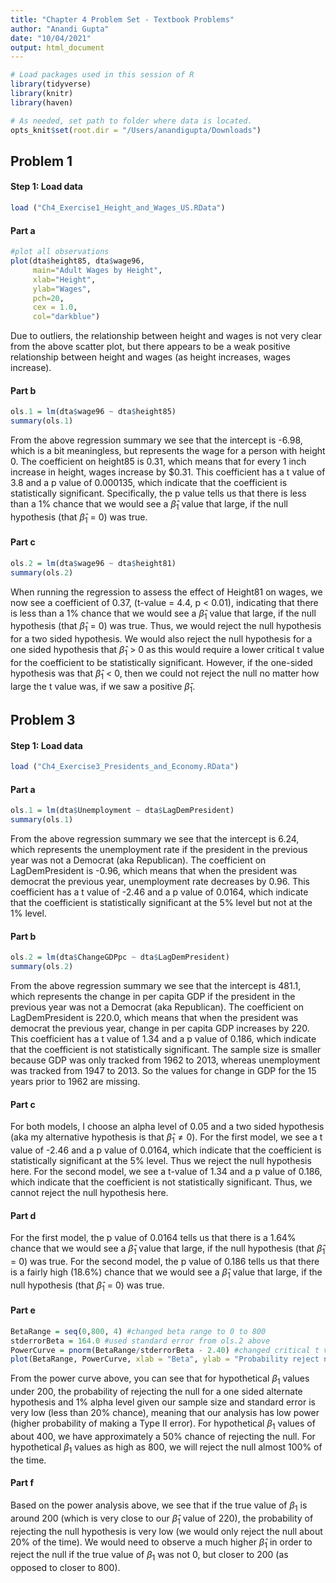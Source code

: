 ```yaml
---
title: "Chapter 4 Problem Set - Textbook Problems"
author: "Anandi Gupta"
date: "10/04/2021"
output: html_document
---
```


```r
# Load packages used in this session of R
library(tidyverse)
library(knitr)
library(haven)

# As needed, set path to folder where data is located.
opts_knit$set(root.dir = "/Users/anandigupta/Downloads")
```


## Problem 1

#### Step 1: Load data

```r
load ("Ch4_Exercise1_Height_and_Wages_US.RData")
```


#### Part a

```r
#plot all observations
plot(dta$height85, dta$wage96,
     main="Adult Wages by Height", 
     xlab="Height", 
     ylab="Wages",
     pch=20,
     cex = 1.0,
     col="darkblue")

```


Due to outliers, the relationship between height and wages is not very clear from the above scatter plot, but there appears to be a weak positive relationship between height and wages (as height increases, wages increase).

#### Part b 

```r
ols.1 = lm(dta$wage96 ~ dta$height85)
summary(ols.1)
```


From the above regression summary we see that the intercept is -6.98, which is a bit meaningless, but represents the wage for a person with height 0. The coefficient on height85 is 0.31, which means that for every 1 inch increase in height, wages increase by $0.31. This coefficient has a t value of 3.8 and a p value of 0.000135, which indicate that the coefficient is statistically significant. Specifically, the p value tells us that there is less than a 1% chance that we would see a $\hat\beta_{1}$ value that large, if the null hypothesis (that $\hat\beta_{1}$ = 0) was true.

#### Part c

```r
ols.2 = lm(dta$wage96 ~ dta$height81)
summary(ols.2)
```


When running the regression to assess the effect of Height81 on wages, we now see a coefficient of 0.37, (t-value = 4.4, p < 0.01), indicating that there is less than a 1% chance that we would see a $\hat\beta_{1}$ value that large, if the null hypothesis (that $\hat\beta_{1}$ = 0) was true. Thus, we would reject the null hypothesis for a two sided hypothesis. We would also reject the null hypothesis for a one sided hypothesis that $\hat\beta_{1}$ > 0 as this would require a lower critical t value for the coefficient to be statistically significant. However, if the one-sided hypothesis was that $\hat\beta_{1}$ < 0, then we could not reject the null no matter how large the t value was, if we saw a positive $\hat\beta_{1}$. 


## Problem 3

#### Step 1: Load data

```r
load ("Ch4_Exercise3_Presidents_and_Economy.RData")
```


#### Part a 

```r
ols.1 = lm(dta$Unemployment ~ dta$LagDemPresident)
summary(ols.1)
```

From the above regression summary we see that the intercept is 6.24, which  represents the unemployment rate if the president in the previous year was not a Democrat (aka Republican). The coefficient on LagDemPresident is -0.96, which means that when the president was democrat the previous year, unemployment rate decreases by 0.96. This coefficient has a t value of -2.46 and a p value of 0.0164, which indicate that the coefficient is statistically significant at the 5% level but not at the 1% level. 


#### Part b


```r
ols.2 = lm(dta$ChangeGDPpc ~ dta$LagDemPresident)
summary(ols.2)
```

From the above regression summary we see that the intercept is 481.1, which  represents the change in per capita GDP if the president in the previous year was not a Democrat (aka Republican). The coefficient on LagDemPresident is 220.0, which means that when the president was democrat the previous year, change in per capita GDP increases by 220. This coefficient has a t value of 1.34 and a p value of 0.186, which indicate that the coefficient is not statistically significant. The sample size is smaller because GDP was only tracked from 1962 to 2013, whereas unemployment was tracked from 1947 to 2013. So the values for change in GDP for the 15 years prior to 1962 are missing. 



#### Part c 

For both models, I choose an alpha level of 0.05 and a two sided hypothesis (aka my alternative hypothesis is that $\hat\beta_{1} \neq 0$). For the first model, we see a t value of -2.46 and a p value of 0.0164, which indicate that the coefficient is statistically significant at the 5% level. Thus we reject the null hypothesis here. For the second model, we see a t-value of 1.34 and a p value of 0.186, which indicate that the coefficient is not statistically significant. Thus, we cannot reject the null hypothesis here. 


#### Part d

For the first model, the p value of 0.0164 tells us that there is a 1.64% chance that we would see a $\hat\beta_{1}$ value that large, if the null hypothesis (that $\hat\beta_{1}$ = 0) was true. For the second model, the p value of 0.186 tells us that there is a fairly high (18.6%) chance that we would see a $\hat\beta_{1}$ value that large, if the null hypothesis (that $\hat\beta_{1}$ = 0) was true.


#### Part e

```r
BetaRange = seq(0,800, 4) #changed beta range to 0 to 800
stderrorBeta = 164.0 #used standard error from ols.2 above
PowerCurve = pnorm(BetaRange/stderrorBeta - 2.40) #changed critical t value based on degrees of freedom (50) from 2.32 to 2.40
plot(BetaRange, PowerCurve, xlab = "Beta", ylab = "Probability reject null", type = "l")
```

From the power curve above, you can see that for hypothetical $\beta_{1}$ values under 200, the probability of rejecting the null for a one sided alternate hypothesis and 1% alpha level given our sample size and standard error is very low (less than 20% chance), meaning that our analysis has low power (higher probability of making a Type II error). For hypothetical $\beta_{1}$ values of about 400, we have approximately a 50% chance of rejecting the null. For hypothetical $\beta_{1}$ values as high as 800, we will reject the null almost 100% of the time. 


#### Part f

Based on the power analysis above, we see that if the true value of $\beta_{1}$ is around 200 (which is very close to our $\hat\beta_{1}$ value of 220), the probability of rejecting the null hypothesis is very low (we would only reject the null about 20% of the time). We would need to observe a much higher $\hat\beta_{1}$ in order to reject the null if the true value of $\beta_{1}$ was not 0, but closer to 200 (as opposed to closer to 800).




